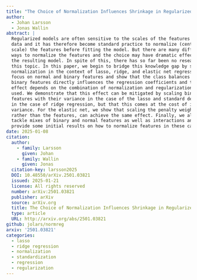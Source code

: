 ```yaml
---
title: "The Choice of Normalization Influences Shrinkage in Regularized Regression"
author:
  - Johan Larsson
  - Jonas Wallin
abstract: |
  Regularized models are often sensitive to the scales of the features in the
  data and it has therefore become standard practice to normalize (center and
  scale) the features before fitting the model. But there are many different
  ways to normalize the features and the choice may have dramatic effects on
  the resulting model. In spite of this, there has so far been no research on
  this topic. In this paper, we begin to bridge this knowledge gap by studying
  normalization in the context of lasso, ridge, and elastic net regression. We
  focus on normal and binary features and show that the class balances of
  binary features directly influences the regression coefficients and that this
  effect depends on the combination of normalization and regularization methods
  used. We demonstrate that this effect can be mitigated by scaling binary
  features with their variance in the case of the lasso and standard deviation
  in the case of ridge regression, but that this comes at the cost of increased
  variance. For the elastic net, we show that scaling the penalty weights,
  rather than the features, can achieve the same effect. Finally, we also
  tackle mixes of binary and normal features as well as interactions and
  provide some initial results on how to normalize features in these cases.
date: 2025-01-08
citation:
  author:
    - family: Larsson
      given: Johan
    - family: Wallin
      given: Jonas
  citation-key: larsson2025
  DOI: 10.48550/arXiv.2501.03821
  issued: 2025-01-21
  license: All rights reserved
  number: arXiv:2501.03821
  publisher: arXiv
  source: arXiv.org
  title: The Choice of Normalization Influences Shrinkage in Regularized Regression
  type: article
  URL: http://arxiv.org/abs/2501.03821
github: jolars/normreg
arxiv: '2501.03821'
categories:
  - lasso
  - ridge regression
  - normalization
  - standardization
  - regression
  - regularization
---
```

